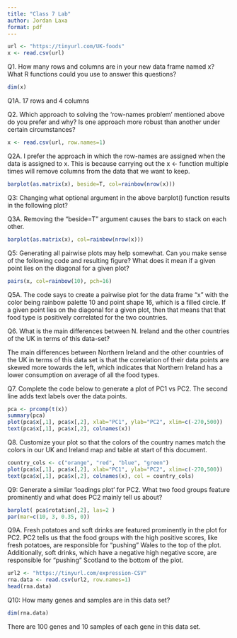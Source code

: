 ```yaml
---
title: "Class 7 Lab"
author: Jordan Laxa
format: pdf
---
```


```r
url <- "https://tinyurl.com/UK-foods"
x <- read.csv(url)
```

Q1. How many rows and columns are in your new data frame named x? What R functions could you use to answer this questions?

```r
dim(x)
```

Q1A. 17 rows and 4 columns

Q2. Which approach to solving the 'row-names problem' mentioned above do you prefer and why? Is one approach more robust than another under certain circumstances?

```r
x <- read.csv(url, row.names=1)
```

Q2A. I prefer the approach in which the row-names are assigned when the data is assigned to x. This is because carrying out the x \<- function multiple times will remove columns from the data that we want to keep.

```r
barplot(as.matrix(x), beside=T, col=rainbow(nrow(x)))
```

Q3: Changing what optional argument in the above barplot() function results in the following plot?

Q3A. Removing the "beside=T" argument causes the bars to stack on each other.

```r
barplot(as.matrix(x), col=rainbow(nrow(x)))
```

Q5: Generating all pairwise plots may help somewhat. Can you make sense of the following code and resulting figure? What does it mean if a given point lies on the diagonal for a given plot?

```r
pairs(x, col=rainbow(10), pch=16)
```

Q5A. The code says to create a pairwise plot for the data frame "x" with the color being rainbow palette 10 and point shape 16, which is a filled circle. If a given point lies on the diagonal for a given plot, then that means that that food type is positively correlated for the two countries.

Q6. What is the main differences between N. Ireland and the other countries of the UK in terms of this data-set?

The main differences between Northern Ireland and the other countries of the UK in terms of this data set is that the correlation of their data points are skewed more towards the left, which indicates that Northern Ireland has a lower consumption on average of all the food types.

Q7. Complete the code below to generate a plot of PC1 vs PC2. The second line adds text labels over the data points.

```r
pca <- prcomp(t(x))
summary(pca)
plot(pca$x[,1], pca$x[,2], xlab="PC1", ylab="PC2", xlim=c(-270,500))
text(pca$x[,1], pca$x[,2], colnames(x))
```

Q8. Customize your plot so that the colors of the country names match the colors in our UK and Ireland map and table at start of this document.

```r
country_cols <- c("orange", "red", "blue", "green")
plot(pca$x[,1], pca$x[,2], xlab="PC1", ylab="PC2", xlim=c(-270,500))
text(pca$x[,1], pca$x[,2], colnames(x), col = country_cols)
```

Q9: Generate a similar ‘loadings plot’ for PC2. What two food groups feature prominently and what does PC2 mainly tell us about?

```r
barplot( pca$rotation[,2], las=2 )
par(mar=c(10, 3, 0.35, 0))
```

Q9A. Fresh potatoes and soft drinks are featured prominently in the plot for PC2. PC2 tells us that the food groups with the high positive scores, like fresh potatoes, are responsible for "pushing" Wales to the top of the plot. Additionally, soft drinks, which have a negative high negative score, are responsible for "pushing" Scotland to the bottom of the plot.

```r
url2 <- "https://tinyurl.com/expression-CSV"
rna.data <- read.csv(url2, row.names=1)
head(rna.data)
```

Q10: How many genes and samples are in this data set?

```r
dim(rna.data)
```
There are 100 genes and 10 samples of each gene in this data set.
